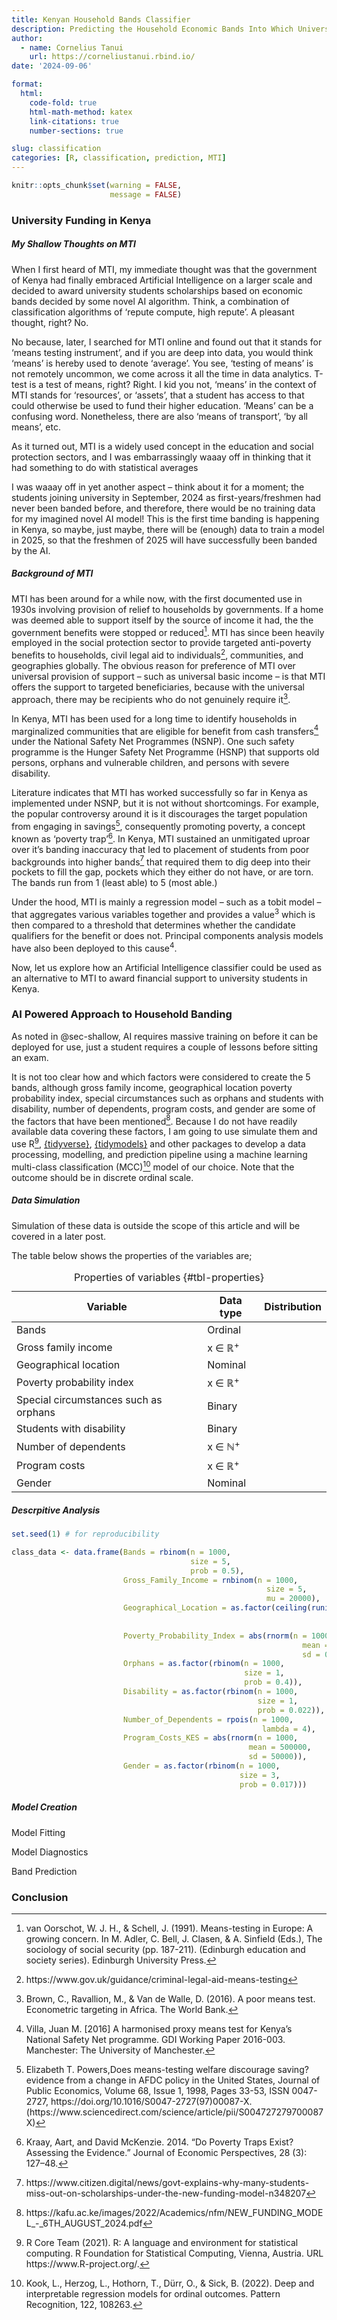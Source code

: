 ```yaml
---
title: Kenyan Household Bands Classifier
description: Predicting the Household Economic Bands Into Which University Students Fall for Award of Financial Support from the Kenyan Government.
author: 
  - name: Cornelius Tanui
    url: https://corneliustanui.rbind.io/
date: '2024-09-06'

format: 
  html: 
    code-fold: true
    html-math-method: katex
    link-citations: true
    number-sections: true

slug: classification
categories: [R, classification, prediction, MTI]
---
```


```r

knitr::opts_chunk$set(warning = FALSE,
                      message = FALSE)

```

### University Funding in Kenya

##### My Shallow Thoughts on MTI{#sec-shallow}

When I first heard of MTI, my immediate thought was that the government of Kenya had finally embraced Artificial Intelligence on a larger scale and decided to award university students scholarships based on economic bands decided by some novel AI algorithm. Think, a combination of classification algorithms of 'repute compute, high repute'. A pleasant thought, right? No.

No because, later, I searched for MTI online and found out that it stands for 'means testing instrument', and if you are deep into data, you would think 'means' is hereby used to denote 'average'. You see, 'testing of means' is not remotely uncommon, we come across it all the time in data analytics. T-test is a test of means, right? Right. I kid you not, 'means' in the context of MTI stands for 'resources', or 'assets', that a student has access to that could otherwise be used to fund their higher education. ‘Means' can be a confusing word. Nonetheless, there are also 'means of transport', ‘by all means’, etc.

As it turned out, MTI is a widely used concept in the education and social protection sectors, and I was embarrassingly waaay off in thinking that it had something to do with statistical averages

I was waaay off in yet another aspect -- think about it for a moment; the students joining university in September, 2024 as first-years/freshmen had never been banded before, and therefore, there would be no training data for my imagined novel AI model! This is the first time banding is happening in Kenya, so maybe, just maybe, there will be (enough) data to train a model in 2025, so that the freshmen of 2025 will have successfully been banded by the AI.

##### Background of MTI

MTI has been around for a while now, with the first documented use in 1930s involving provision of relief to households by governments. If a home was deemed able to support itself by the source of income it had, the the government benefits were stopped or reduced[^1]. MTI has since been heavily employed in the social protection sector to provide targeted anti-poverty benefits to households, civil legal aid to individuals[^2], communities, and geographies globally. The obvious reason for preference of MTI over universal provision of support -- such as universal basic income -- is that MTI offers the support to targeted beneficiaries, because with the universal approach, there may be recipients who do not genuinely require it[^3].

In Kenya, MTI has been used for a long time to identify households in marginalized communities that are eligible for benefit from cash transfers[^4] under the National Safety Net Programmes (NSNP). One such safety programme is the Hunger Safety Net Programme (HSNP) that supports old persons, orphans and vulnerable children, and persons with severe disability.

Literature indicates that MTI has worked successfully so far in Kenya as implemented under NSNP, but it is not without shortcomings. For example, the popular controversy around it is it discourages the target population from engaging in savings[^5], consequently promoting poverty, a concept known as 'poverty trap'[^6]. In Kenya, MTI sustained an unmitigated uproar over it's banding inaccuracy that led to placement of students from poor backgrounds into higher bands[^7] that required them to dig deep into their pockets to fill the gap, pockets which they either do not have, or are torn. The bands run from 1 (least able) to 5 (most able.)

Under the hood, MTI is mainly a regression model -- such as a tobit model -- that aggregates various variables together and provides a value^3^ which is then compared to a threshold that determines whether the candidate qualifiers for the benefit or does not. Principal components analysis models have also been deployed to this cause^4^.

Now, let us explore how an Artificial Intelligence classifier could be used as an alternative to MTI to award financial support to university students in Kenya.

[^1]: van Oorschot, W. J. H., & Schell, J. (1991). Means-testing in Europe: A growing concern. In M. Adler, C. Bell, J. Clasen, & A. Sinfield (Eds.), The sociology of social security (pp. 187-211). (Edinburgh education and society series). Edinburgh University Press.

[^2]: https://www.gov.uk/guidance/criminal-legal-aid-means-testing

[^3]: Brown, C., Ravallion, M., & Van de Walle, D. (2016). A poor means test. Econometric targeting in Africa. The World Bank.

[^4]: Villa, Juan M. [2016] A harmonised proxy means test for Kenya’s National Safety Net
programme. GDI Working Paper 2016-003. Manchester: The University of Manchester.

[^5]: Elizabeth T. Powers,Does means-testing welfare discourage saving? evidence from a change in AFDC policy in the United States, Journal of Public Economics, Volume 68, Issue 1, 1998, Pages 33-53, ISSN 0047-2727, https://doi.org/10.1016/S0047-2727(97)00087-X. (https://www.sciencedirect.com/science/article/pii/S004727279700087X)

[^6]: Kraay, Aart, and David McKenzie. 2014. "Do Poverty Traps Exist? Assessing the Evidence." Journal of Economic Perspectives, 28 (3): 127–48.

[^7]: https://www.citizen.digital/news/govt-explains-why-many-students-miss-out-on-scholarships-under-the-new-funding-model-n348207

### AI Powered Approach to Household Banding
As noted in @sec-shallow, AI requires massive training on before it can be deployed for use, just a student requires a couple of lessons before sitting an exam.

It is not too clear how and which factors were considered to create the 5 bands, although gross family income, geographical location poverty probability index, special circumstances such as orphans and students with disability, number of dependents, program costs, and gender are some of the factors that have been mentioned[^8]. Because I do not have readily available data covering these factors, I am going to use simulate them and use R[^9], [{tidyverse}](https://https://www.tidyverse.org//), [{tidymodels}](https://www.tidymodels.org/) and other packages to develop a data processing, modelling, and prediction pipeline using a machine learning multi-class classification (MCC)[^10] model of our choice. Note that the outcome should be in discrete ordinal scale. 

[^8]: https://kafu.ac.ke/images/2022/Academics/nfm/NEW_FUNDING_MODEL_-_6TH_AUGUST_2024.pdf
[^9]: R Core Team (2021). R: A language and environment for statistical computing. R Foundation for Statistical Computing, Vienna, Austria. URL https://www.R-project.org/.
[^10]: Kook, L., Herzog, L., Hothorn, T., Dürr, O., & Sick, B. (2022). Deep and interpretable regression models for ordinal outcomes. Pattern Recognition, 122, 108263.

##### Data Simulation
Simulation of these data is outside the scope of this article and will be covered in a later post. 

The table below shows the properties of the variables are; 

| Variable                              | Data type | Distribution |
|---------------------------------------|-----------|--------------|
| Bands                                 | Ordinal   |              |
| Gross family income                   | x ∈ ℝ^+^  |              |
| Geographical location                 | Nominal   |              | 
| Poverty probability index             | x ∈ ℝ^+^  |              | 
| Special circumstances such as orphans | Binary    |              | 
| Students with disability              | Binary    |              | 
| Number of dependents                  | x ∈ ℕ^+^  |              | 
| Program costs                         | x ∈ ℝ^+^  |              | 
| Gender                                | Nominal   |              | 

: Properties of variables {#tbl-properties}

##### Descrpitive Analysis

```r

set.seed(1) # for reproducibility

class_data <- data.frame(Bands = rbinom(n = 1000, 
                                        size = 5, 
                                        prob = 0.5),
                         Gross_Family_Income = rnbinom(n = 1000, 
                                                         size = 5, 
                                                         mu = 20000),
                         Geographical_Location = as.factor(ceiling(runif(n = 1000, 
                                                                           min = 1, 
                                                                           max = 47))),
                         Poverty_Probability_Index = abs(rnorm(n = 1000, 
                                                                 mean = 0.3, 
                                                                 sd = 0.2)),
                         Orphans = as.factor(rbinom(n = 1000,
                                                    size = 1,
                                                    prob = 0.4)),
                         Disability = as.factor(rbinom(n = 1000,
                                                       size = 1,
                                                       prob = 0.022)),
                         Number_of_Dependents = rpois(n = 1000, 
                                                        lambda = 4),
                         Program_Costs_KES = abs(rnorm(n = 1000,
                                                     mean = 500000,
                                                     sd = 50000)),
                         Gender = as.factor(rbinom(n = 1000,
                                                   size = 3,
                                                   prob = 0.017)))

```


##### Model Creation
####### Model Fitting
####### Model Diagnostics
####### Band Prediction
### Conclusion

